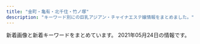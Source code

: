 ```yaml
---
title: "金町・亀有・北千住・竹ノ塚"
description: "キーワード別にの巨乳アジアン・チャイナエステ嬢情報をまとめました。"
---
```


新着画像と新着キーワードをまとめています。
2021年05月24日の情報です。

<DmmAffiliateIns />
<KeywordTable
  shops={
    [
    {
        "keywords": {},
        "img_links": [
            "http://www.kenyoku.work/images/2.jpg",
            "http://www.kenyoku.work/img/risa1.jpg",
            "http://www.kenyoku.work/images/info.png",
            "http://www.kenyoku.work/img/miki1.jpg",
            "http://www.kenyoku.work/images/staff_t.jpg",
            "http://www.kenyoku.work/images/b2.jpg",
            "http://www.kenyoku.work/images/head.jpg",
            "http://www.kenyoku.work/images/int2.png",
            "http://www.kenyoku.work/img/ami1.jpg",
            "http://www.kenyoku.work/images/4.jpg",
            "http://www.kenyoku.work/images/b1.jpg",
            "http://www.kenyoku.work/images/interior_t.jpg",
            "http://www.kenyoku.work/images/3.jpg",
            "http://www.kenyoku.work/images/s1.png",
            "http://www.kenyoku.work/images/sys.jpg",
            "http://www.kenyoku.work/images/1.jpg",
            "http://www.kenyoku.work/images/mobile.jpg",
            "http://www.kenyoku.work/images/int1.png",
            "http://www.kenyoku.work/img/hana1.jpg",
            "http://www.kenyoku.work/images/news.jpg"
        ],
        "name": "\u5065\u6b32",
        "url": "http://www.kenyoku.work/",
        "station": "JR\u91d1\u753a\u99c5\u5317\u53e3"
    },
    {
        "img_links": [
            "http://ayase-ai.jpest.net/uploads//sites/33/2020/11/g1-225x300.jpg",
            "http://ayase-ai.jpest.net/uploads//sites/33/2021/01/g1-225x300.jpg",
            "http://ayase-ai.jpest.net/uploads//sites/33/2020/12/mobile-1.jpg",
            "http://ayase-ai.jpest.net/uploads//sites/33/2020/11/g3.jpg",
            "http://ayase-ai.jpest.net/uploads//sites/33/2020/12/re.jpg",
            "http://ayase-ai.jpest.net/uploads//sites/33/2020/11/m-top02-1.jpg",
            "http://ayase-ai.jpest.net/uploads//sites/33/2020/11/g1.jpg",
            "http://ayase-ai.jpest.net/uploads//sites/33/2020/11/g5.jpg",
            "http://ayase-ai.jpest.net/uploads//sites/33/2021/01/g1.jpg",
            "http://ayase-ai.jpest.net/uploads//sites/33/2020/11/g3-225x300.jpg",
            "http://ayase-ai.jpest.net/uploads//sites/33/2020/12/shishu-2.png",
            "http://ayase-ai.jpest.net/uploads//sites/33/2020/11/g6-225x300.jpg",
            "http://ayase-ai.jpest.net/uploads//sites/33/2020/12/main_top.png",
            "http://ayase-ai.jpest.net/uploads//sites/33/2020/11/g5-225x300.jpg",
            "http://ayase-ai.jpest.net/uploads//sites/33/2020/11/g4.jpg",
            "http://ayase-ai.jpest.net/uploads//sites/33/2020/12/r3-1.png",
            "http://ayase-ai.jpest.net/uploads//sites/33/2020/11/g2-225x300.jpg",
            "http://ayase-ai.jpest.net/uploads//sites/33/2020/12/r2-1.png",
            "http://ayase-ai.jpest.net/uploads//sites/33/2021/04/g1.jpg",
            "http://ayase-ai.jpest.net/uploads//sites/33/2020/12/main_top-1.png",
            "http://ayase-ai.jpest.net/uploads//sites/33/2020/11/g2.jpg",
            "http://ayase-ai.jpest.net/uploads//sites/33/2020/12/ma01-1.jpg",
            "http://ayase-ai.jpest.net/uploads//sites/33/2020/12/r4-1.png",
            "http://ayase-ai.jpest.net/uploads//sites/33/2021/04/g1-225x300.jpg",
            "http://ayase-ai.jpest.net/uploads//sites/33/2020/11/g4-225x300.jpg",
            "http://ayase-ai.jpest.net/uploads//sites/33/2020/12/r1.png",
            "http://ayase-ai.jpest.net/uploads//sites/33/2020/12/main_bottom.png",
            "http://ayase-ai.jpest.net/uploads//sites/33/2020/12/main_bottom-1.png",
            "http://ayase-ai.jpest.net/uploads//sites/33/2020/11/g6.jpg",
            "http://ayase-ai.jpest.net/uploads//sites/33/2020/12/ss.png"
        ],
        "station": "\u7dbe\u702c\u99c5\u6771\u53e3",
        "url": "http://ayase-ai.jpest.net/",
        "name": "\u611b",
        "keywords": {}
    },
    {
        "img_links": [
            "http://www.yurikago-massage.work/img/sta10.jpg",
            "http://www.yurikago-massage.work/img/sta6.jpg",
            "http://www.yurikago-massage.work/img/botton.jpg",
            "http://www.yurikago-massage.work/img/st7.jpg",
            "http://www.yurikago-massage.work/img/st12.jpg",
            "http://www.yurikago-massage.work/img/sta13.jpg",
            "http://www.yurikago-massage.work/img/st9.jpg",
            "http://www.yurikago-massage.work/img/st6.jpg",
            "http://www.yurikago-massage.work/img/fla-1.jpg",
            "http://www.yurikago-massage.work/img/sta11.jpg",
            "http://www.yurikago-massage.work/img/sta12.jpg",
            "http://www.yurikago-massage.work/img/st13.jpg",
            "http://www.yurikago-massage.work/img/st8.jpg",
            "http://www.yurikago-massage.work/img/sta9.jpg",
            "http://www.yurikago-massage.work/img/fla-2.jpg",
            "http://www.yurikago-massage.work/img/st11.jpg",
            "http://www.yurikago-massage.work/img/st09.jpg",
            "http://www.yurikago-massage.work/img/sta7.jpg",
            "http://www.yurikago-massage.work/img/sta8.jpg",
            "http://www.yurikago-massage.work/img/st10.jpg",
            "http://www.yurikago-massage.work/img/nos.jpg",
            "http://www.yurikago-massage.work/img/mo.png"
        ],
        "keywords": {
            "F": 4,
            "85": 8,
            "D": 14,
            "86": 6,
            "C": 15,
            "87": 4,
            "E": 4,
            "88": 4
        },
        "station": "JR\u91d1\u753a\u99c5\u5317\u53e3",
        "name": "\u3086\u308a\u304b\u3054",
        "url": "http://www.yurikago-massage.work/"
    },
    {
        "img_links": [
            "http://esthe-aroma.xyz/images/cg01.jpg",
            "http://esthe-aroma.xyz/images/main-sp.jpg",
            "http://esthe-aroma.xyz/images/main1.jpg",
            "http://esthe-aroma.xyz/images/esthe2.jpg",
            "http://esthe-aroma.xyz/images/link.png",
            "http://esthe-aroma.xyz/images/cg02.jpg",
            "http://esthe-aroma.xyz/images/staff.png",
            "http://esthe-aroma.xyz/images/esthe3.jpg",
            "http://esthe-aroma.xyz/images/blog_002.png",
            "http://esthe-aroma.xyz/images/clear.png",
            "http://esthe-aroma.xyz/images/header3.png",
            "http://esthe-aroma.xyz/images/acc1.jpg",
            "http://esthe-aroma.xyz/images/friend.png",
            "http://esthe-aroma.xyz/images/gallery.png",
            "http://esthe-aroma.xyz/images/acc.jpg",
            "http://esthe-aroma.xyz/images/home.png",
            "http://esthe-aroma.xyz/images/esthe1.jpg",
            "http://esthe-aroma.xyz/images/info.png",
            "http://esthe-aroma.xyz/images/home_002.png"
        ],
        "name": "\u5927\u5bb6\u65cf",
        "station": "\u7af9\u30ce\u585a\u99c5\u6771\u53e3",
        "keywords": {
            "86": 3,
            "87": 3
        },
        "url": "http://esthe-aroma.xyz/"
    },
    {
        "station": "\u5317\u5343\u4f4f\u99c5\u897f\u53e3",
        "keywords": {},
        "name": "\u6fc0\u5b89\u7f8e\u4eba",
        "img_links": [],
        "url": "http://bijin.este.work/"
    },
    {
        "url": "http://kenkounoie-umejima.este88.com/",
        "name": "\u5065\u5eb7\u306e\u5bb6",
        "keywords": {},
        "station": "\u6885\u5cf6\u99c5",
        "img_links": [
            "http://kenkounoie-umejima.este88.com/images/info.png",
            "http://kenkounoie-umejima.este88.com/gals/rika1.jpg",
            "http://kenkounoie-umejima.este88.com/gals/emi1.jpg",
            "http://kenkounoie-umejima.este88.com/images/img3.jpg",
            "http://kenkounoie-umejima.este88.com/images/acc1.jpg",
            "http://kenkounoie-umejima.este88.com/images/acc3.jpg",
            "http://kenkounoie-umejima.este88.com/images/img2.jpg",
            "http://kenkounoie-umejima.este88.com/images/img4.jpg",
            "http://kenkounoie-umejima.este88.com/gals/kiki1.jpg",
            "http://kenkounoie-umejima.este88.com/images/img1.jpg",
            "http://kenkounoie-umejima.este88.com/gals/ai1.jpg",
            "http://kenkounoie-umejima.este88.com/gals/risa1.jpg",
            "http://kenkounoie-umejima.este88.com/images/qr.jpg",
            "http://kenkounoie-umejima.este88.com/images/acc2.jpg",
            "http://kenkounoie-umejima.este88.com/images/acc4.jpg",
            "http://kenkounoie-umejima.este88.com/i/sp02.jpg",
            "http://kenkounoie-umejima.este88.com/images/acc5.jpg",
            "http://kenkounoie-umejima.este88.com/gals/akane1.jpg",
            "http://kenkounoie-umejima.este88.com/gals/mimi1.jpg"
        ]
    },
    {
        "keywords": {
            "86": 2,
            "E": 2,
            "D": 3,
            "89": 1,
            "87": 2
        },
        "img_links": [
            "http://koi.rankuens.com/css/nav/nav05.jpg",
            "http://koi.rankuens.com/css/left.jpg",
            "http://koi.rankuens.com/css/top0000001.jpg",
            "http://koi.rankuens.com/css/nav/nav01.jpg",
            "http://koi.rankuens.com/css/staff/staff10.jpg",
            "http://koi.rankuens.com/css/staff/staff08.jpg",
            "http://koi.rankuens.com/css/nav/nav06.jpg",
            "http://koi.rankuens.com/css/nav/nav02.jpg",
            "http://koi.rankuens.com/css/top005.jpg",
            "http://koi.rankuens.com/css/staff/staff00005.jpg",
            "http://koi.rankuens.com/css/staff/staff09.jpg",
            "http://koi.rankuens.com/css/nav/nav04.jpg",
            "http://koi.rankuens.com/css/top004.jpg",
            "http://koi.rankuens.com/css/staff/staff00006.jpg",
            "http://koi.rankuens.com/css/nav/nav03.jpg",
            "http://koi.rankuens.com/css/head03.jpg",
            "http://koi.rankuens.com/css/right.jpg"
        ],
        "url": "http://koi.rankuens.com/",
        "name": "\u604b\u4eba\u697d\u5712",
        "station": "JR\u4e80\u6709\u99c5\u5357\u53e3"
    },
    {
        "img_links": [
            "http://esthe-massage.pink/sp/images/cg7.jpg",
            "http://esthe-massage.pink/images/tb.png",
            "http://esthe-massage.pink/images/line.jpg",
            "http://esthe-massage.pink/images/line2.jpg",
            "http://esthe-massage.pink/sp/images/cg2.jpg",
            "http://esthe-massage.pink/images/bb.png",
            "http://esthe-massage.pink/images/mobile1.jpg",
            "http://esthe-massage.pink/images/newface.jpg",
            "http://esthe-massage.pink/images/staff_s.jpg",
            "http://esthe-massage.pink/images/pick.jpg",
            "http://esthe-massage.pink/images/cg6.jpg",
            "http://esthe-massage.pink/sp/images/tel.png",
            "http://esthe-massage.pink/sp/images/telb.png",
            "http://esthe-massage.pink/images/aboutus.jpg",
            "http://esthe-massage.pink/images/staff_tit.jpg",
            "http://esthe-massage.pink/sp/images/cg3.jpg",
            "http://esthe-massage.pink/images/news.jpg",
            "http://esthe-massage.pink/images/cg3.jpg",
            "http://esthe-massage.pink/images/end3.png",
            "http://esthe-massage.pink/images/cg2.jpg",
            "http://esthe-massage.pink/images/compaign.jpg",
            "http://esthe-massage.pink/images/top.png",
            "http://esthe-massage.pink/images/mobile.jpg",
            "http://esthe-massage.pink/images/tb1.png",
            "http://esthe-massage.pink/sp/images/top-img01.png",
            "http://esthe-massage.pink/sp/images/teline.png",
            "http://esthe-massage.pink/sp/images/cg9.jpg",
            "http://esthe-massage.pink/images/cg7.jpg",
            "http://esthe-massage.pink/sp/images/cg1.jpg",
            "http://esthe-massage.pink/sp/images/cg6.jpg",
            "http://esthe-massage.pink/images/cg1.jpg",
            "http://esthe-massage.pink/images/cg9.jpg"
        ],
        "station": "JR\u91d1\u753a\u99c5\u5317\u53e3",
        "url": "http://esthe-massage.pink/",
        "name": "\u96c5",
        "keywords": {
            "D": 6
        }
    },
    {
        "keywords": {
            "85": 2,
            "C": 1,
            "E": 2,
            "F": 1,
            "83": 1,
            "86": 1,
            "88": 3,
            "D": 3
        },
        "url": "https://renren.tyo.cm/",
        "name": "Aroma RenRen",
        "station": "JR\u4e80\u6709\u99c5\u5357\u53e3",
        "img_links": [
            "https://renren.tyo.cm/photos/sites/41/2021/05/2021052004155822.jpg",
            "https://renren.tyo.cm/images/acc4.jpg",
            "https://renren.tyo.cm/images/staff01.png",
            "https://renren.tyo.cm/images/top.png",
            "https://renren.tyo.cm/images/link_nav06.jpg",
            "https://renren.tyo.cm/images/acc6.jpg",
            "https://renren.tyo.cm/photos/sites/41/2021/05/2021052004155091.jpg",
            "https://renren.tyo.cm/images/acc3.jpg",
            "https://renren.tyo.cm/images/tit_link.png",
            "https://renren.tyo.cm/photos/sites/41/2021/05/2021052004154256.jpg",
            "https://renren.tyo.cm/images/sp_top.png",
            "https://renren.tyo.cm/images/acc1.jpg",
            "https://renren.tyo.cm/images/acc2.jpg",
            "https://renren.tyo.cm/photos/sites/41/2021/05/2021052004154611.jpg",
            "https://renren.tyo.cm/photos/sites/41/2021/05/202105200415347.jpg",
            "https://renren.tyo.cm/images/acc5.jpg",
            "https://renren.tyo.cm/images/staff02.png",
            "https://renren.tyo.cm/photos/sites/41/2021/05/2021052004155498.jpg",
            "https://renren.tyo.cm/images/side_mobile.jpg",
            "https://renren.tyo.cm/images/end.png",
            "https://renren.tyo.cm/images/tit_new.png",
            "https://renren.tyo.cm/images/link_nav05.jpg",
            "https://renren.tyo.cm/images/tit_pick.png",
            "https://renren.tyo.cm/images/link_nav03.jpg",
            "https://renren.tyo.cm/images/link_nav01.jpg",
            "https://renren.tyo.cm/images/link_nav04.jpg",
            "https://renren.tyo.cm/images/link_nav02.jpg",
            "https://renren.tyo.cm/images/side_tel.jpg",
            "https://renren.tyo.cm/photos/sites/41/2021/05/2021052004153875.jpg"
        ]
    },
    {
        "station": "JR\u91d1\u753a\u99c5\u5317\u53e3",
        "name": "\u7652\u3057\u306e\u8594\u8587",
        "img_links": [
            "http://iyasinobara.oks.bz/images/s_news.jpg",
            "http://iyasinobara.oks.bz/images/s_shedule.jpg",
            "http://iyasinobara.oks.bz/images/room1.jpg",
            "http://iyasinobara.oks.bz/photos/sites/36/2020/02/2020021401252254.jpg",
            "http://iyasinobara.oks.bz/images/top.jpg",
            "http://iyasinobara.oks.bz/photos/sites/36/2019/12/2019121401184994.jpg",
            "http://iyasinobara.oks.bz/images/room2.jpg",
            "http://iyasinobara.oks.bz/images/room3.jpg",
            "http://iyasinobara.oks.bz/images/room4.jpg",
            "http://iyasinobara.oks.bz/photos/sites/36/2021/03/2021030303232197.jpg",
            "http://iyasinobara.oks.bz/images/mobile.jpg",
            "http://iyasinobara.oks.bz/images/s_staff.jpg",
            "http://iyasinobara.oks.bz/photos/sites/36/2020/11/2020112101523963.jpg"
        ],
        "keywords": {
            "85": 5,
            "F": 5,
            "D": 10,
            "C": 16,
            "82": 5,
            "90": 5,
            "87": 5
        },
        "url": "http://iyasinobara.oks.bz/"
    },
    {
        "station": "\u5317\u5343\u4f4f\u99c5\u6771\u53e3",
        "img_links": [
            "https://moon-love.info/images/gallery1.png",
            "https://moon-love.info/uploadfiles/images/campaignIyasiHealCom.jpg",
            "https://moon-love.info/images/noImg.jpg",
            "https://moon-love.info/images/slider1/01.jpg",
            "https://moon-love.info/staffPhoto/b20200527170611.jpg",
            "https://moon-love.info/uploadfiles/Image/image.png",
            "https://moon-love.info/images/slider1/02.jpg",
            "https://moon-love.info/staffPhoto/s20200711151214.jpg",
            "https://moon-love.info/images/slider1/03.jpg",
            "https://moon-love.info/staffPhoto/b20200711151214.jpg",
            "https://moon-love.info/images/mobile.jpg",
            "https://moon-love.info/staffPhoto/s20200527170611.jpg",
            "https://moon-love.info/js/sliderLine/slide_next.png",
            "https://moon-love.info/js/sliderLine/slide_prev.png",
            "https://moon-love.info/images/returnBtn.png"
        ],
        "name": "\u6cc9\u30fb\u3044\u305a\u307f",
        "url": "https://moon-love.info/",
        "keywords": {
            "E": 2,
            "D": 1
        }
    },
    {
        "station": "JR\u91d1\u753a\u99c5\u5317\u53e3",
        "keywords": {
            "87": 2,
            "89": 1,
            "C": 2,
            "D": 1
        },
        "url": "http://raku.est888.com/",
        "name": "\u697d",
        "img_links": [
            "http://raku.est888.com/css/nav/nav-003.jpg",
            "http://raku.est888.com/css/top02-left.png",
            "http://raku.est888.com/css/nav/nav-002.jpg",
            "http://raku.est888.com/css/staff/staff01-a.png",
            "http://raku.est888.com/css/staff/staff0001-a.png",
            "http://raku.est888.com/css/nav/nav-006.jpg",
            "http://raku.est888.com/css/tel.png",
            "http://raku.est888.com/css/cam0001.jpg",
            "http://raku.est888.com/css/nav/nav-004.jpg",
            "http://raku.est888.com/css/nav/nav-005.jpg",
            "http://raku.est888.com/css/nav/nav-001.jpg",
            "http://raku.est888.com/css/osusume01.jpg",
            "http://raku.est888.com/css/staff/staff002-a.png"
        ]
    },
    {
        "img_links": [
            "http://kokoroan.jps.cm/images/room4.jpg",
            "http://kokoroan.jps.cm/photos/sites/31/2021/03/2021032515025450.jpg",
            "http://kokoroan.jps.cm/images/room2.jpg",
            "http://kokoroan.jps.cm/images/end.jpg",
            "http://kokoroan.jps.cm/images/ser4.jpg",
            "http://kokoroan.jps.cm/images/mobile.jpg",
            "http://kokoroan.jps.cm/images/mobile2.jpg",
            "http://kokoroan.jps.cm/images/bj3.jpg",
            "http://kokoroan.jps.cm/images/service_line.jpg",
            "http://kokoroan.jps.cm/images/ser2.jpg",
            "http://kokoroan.jps.cm/photos/sites/31/2021/03/2021032316410890.jpg",
            "http://kokoroan.jps.cm/images/ser3.jpg",
            "http://kokoroan.jps.cm/images/ser1.jpg",
            "http://kokoroan.jps.cm/images/girl-z2.jpg",
            "http://kokoroan.jps.cm/images/room3.jpg",
            "http://kokoroan.jps.cm/images/staff_line.jpg",
            "http://kokoroan.jps.cm/images/room1.jpg",
            "http://kokoroan.jps.cm/images/top.jpg",
            "http://kokoroan.jps.cm/images/ser5.jpg",
            "http://kokoroan.jps.cm/images/girl-z1.jpg",
            "http://kokoroan.jps.cm/photos/sites/31/2021/04/2021041913212572.jpg",
            "http://kokoroan.jps.cm/photos/sites/31/2021/03/2021032515024847.jpg",
            "http://kokoroan.jps.cm/photos/sites/31/2021/04/2021041913212424.jpg",
            "http://kokoroan.jps.cm/photos/sites/31/2021/03/2021032316250291.jpg"
        ],
        "url": "http://kokoroan.jps.cm/",
        "station": "\u7af9\u30ce\u585a\u99c5\u6771\u53e3",
        "keywords": {
            "C": 11,
            "86": 2,
            "87": 1,
            "D": 3
        },
        "name": "\u5922\u306e\u5bb6"
    },
    {
        "img_links": [
            "http://spring02.est888.com/css/nav/nav-003.png",
            "http://spring02.est888.com/css/staff/staff01-b.png",
            "http://spring02.est888.com/css/staff/staff005-b.png",
            "http://spring02.est888.com/css/osusume01.png",
            "http://spring02.est888.com/css/top02-left.png",
            "http://spring02.est888.com/css/staff/staff01-a.png",
            "http://spring02.est888.com/css/top04.png",
            "http://spring02.est888.com/css/tel.png",
            "http://spring02.est888.com/css/staff/staff03-a.png",
            "http://spring02.est888.com/css/staff/staff12-a.png",
            "http://spring02.est888.com/css/staff/staff04-a.png",
            "http://spring02.est888.com/css/staff/staff11.png",
            "http://spring02.est888.com/css/staff/staff005-a.png",
            "http://spring02.est888.com/css/nav/nav-001.png",
            "http://spring02.est888.com/css/top01.png",
            "http://spring02.est888.com/css/nav/nav-002.png",
            "http://spring02.est888.com/css/staff/staff01.png",
            "http://spring02.est888.com/css/top003.png",
            "http://spring02.est888.com/css/staff/staff09-b.png",
            "http://spring02.est888.com/css/staff/staff010-a.png",
            "http://spring02.est888.com/css/staff/staff010.png",
            "http://spring02.est888.com/css/staff/staff0008.png",
            "http://spring02.est888.com/css/staff/staff09-a.png",
            "http://spring02.est888.com/css/nav/nav-005.png",
            "http://spring02.est888.com/css/staff/staff11-b.png",
            "http://spring02.est888.com/css/staff/staff12.png",
            "http://spring02.est888.com/css/staff/staff03.png",
            "http://spring02.est888.com/css/staff/staff09.png",
            "http://spring02.est888.com/css/nav/nav-004.png",
            "http://spring02.est888.com/css/staff/staff010-b.png",
            "http://spring02.est888.com/css/staff/staff008-b.png",
            "http://spring02.est888.com/css/staff/staff04-b.png",
            "http://spring02.est888.com/css/staff/staff11-a.png",
            "http://spring02.est888.com/css/staff/staff04.png",
            "http://spring02.est888.com/css/staff/staff005.png",
            "http://spring02.est888.com/css/nav/nav-006.png",
            "http://spring02.est888.com/css/staff/staff12-b.png",
            "http://spring02.est888.com/css/staff/staff003-b.png"
        ],
        "keywords": {
            "C": 4,
            "90": 3,
            "85": 3,
            "G": 1,
            "E": 2,
            "91": 1,
            "84": 1,
            "89": 1
        },
        "url": "http://spring02.est888.com/",
        "name": "Spring-\u30b9\u30d7\u30ea\u30f3\u30b0-",
        "station": "\u7dbe\u702c\u99c5\u897f\u53e3"
    },
    {
        "keywords": {},
        "station": "JR\u4e80\u6709\u99c5\u5317\u53e3",
        "img_links": [],
        "url": "http://manzoku666.ests.jp/",
        "name": "\u82b1\u6d77"
    },
    {
        "station": "JR\u4e80\u6709\u99c5\u5317\u53e3",
        "keywords": {},
        "img_links": [],
        "url": "http://kenkohouse.com/",
        "name": "\u30b5\u30e9\u30f3"
    },
    {
        "keywords": {
            "E": 9,
            "D": 9,
            "88": 9,
            "90": 27,
            "85": 18,
            "83": 9,
            "\u80f8": 1,
            "C": 9
        },
        "img_links": [
            "https://century.pwchp.com/images/vis_theptframe.png",
            "http://starrysky.esnavi.work/2/uploadimg/1609136727.jpeg",
            "http://starrysky.esnavi.work/2/uploadimg/1617615141.jpeg",
            "http://starrysky.esnavi.work/2/uploadimg/1596225793.jpg",
            "https://pwchp.com/images_editor/124/images/1559717095-146381_2.jpg",
            "http://starrysky.esnavi.work/vis_theptframe.png",
            "http://starrysky.esnavi.work/iDl2toJilLq62VX.png",
            "http://starrysky.esnavi.work/2/uploadimg/1574764277.jpg",
            "http://starrysky.esnavi.work/1-1PZ515095RN.jpg",
            "http://starrysky.esnavi.work/2/uploadimg/1618889943.jpeg",
            "http://starrysky.esnavi.work/2/uploadimg/1609136908.jpeg",
            "http://starrysky.esnavi.work/2/uploadimg/1565558725.jpg"
        ],
        "url": "http://starrysky.esnavi.work/",
        "name": "\u6fc0\u5b89\u5929\u4f7f",
        "station": "\u7dbe\u702c\u99c5\u6771\u53e3"
    },
    {
        "station": "JR\u5317\u5343\u4f4f\u99c5\u6771\u53e3",
        "img_links": [
            "http://aroma-heal.com/img/t-s.jpg",
            "http://aroma-heal.com/img/sysetc.png",
            "http://aroma-heal.com/img/add.jpg",
            "http://aroma-heal.com/img/cam.jpg",
            "http://aroma-heal.com/img/t-a.jpg",
            "http://aroma-heal.com/img/pc.jpg",
            "http://aroma-heal.com/img/paypay.png",
            "http://aroma-heal.com/img/tit.jpg",
            "http://aroma-heal.com/staff/mimi/01.jpg",
            "http://aroma-heal.com/img/t-o.jpg",
            "http://aroma-heal.com/img/adrs.jpg",
            "http://aroma-heal.com/img/pic.jpg",
            "http://aroma-heal.com/img/sys2.png",
            "http://aroma-heal.com/img/tel.jpg",
            "http://aroma-heal.com/img/botton.jpg",
            "http://aroma-heal.com/staff/aoi/01.jpg",
            "http://aroma-heal.com/img/t-t.jpg",
            "http://aroma-heal.com/img/sys1.png",
            "http://aroma-heal.com/img/sys3.png",
            "http://aroma-heal.com/img/t-r.jpg",
            "http://aroma-heal.com/staff/yuki/01.jpg",
            "http://aroma-heal.com/img/info.jpg",
            "http://aroma-heal.com/img/sys4.png"
        ],
        "name": "\u7f8e\u5802",
        "keywords": {},
        "url": "http://aroma-heal.com/"
    },
    {
        "img_links": [
            "http://iris.este.work/sys2.jpg",
            "http://iris.este.work/s1.png",
            "http://iris.este.work/2/uploadimg/1591787978.jpg",
            "http://iris.este.work/staff_t.jpg",
            "http://iris.este.work/2/uploadimg/1604372331.jpg",
            "http://iris.este.work/2/uploadimg/1587527299.jpg",
            "http://iris.este.work/2/uploadimg/1610606666.jpg",
            "http://iris.este.work/2/uploadimg/1597806778.jpg",
            "http://iris.este.work/news.jpg",
            "http://iris.este.work/2/uploadimg/1615527059.jpeg",
            "http://iris.este.work/sys1.jpg",
            "http://iris.este.work/int1.png",
            "http://iris.este.work/2/uploadimg/1587527512.jpg",
            "http://iris.este.work/2/uploadimg/1607661251.jpg",
            "http://iris.este.work/head.jpg",
            "http://iris.este.work/2/uploadimg/1610606533.jpg",
            "http://iris.este.work/2/uploadimg/1597642441.jpeg"
        ],
        "station": "JR\u5317\u5343\u4f4f\u99c5\u6771\u53e3",
        "name": "IRIS \uff5e\u30a2\u30a4\u30ea\u30b9\uff5e",
        "keywords": {
            "D": 4,
            "87": 1,
            "C": 2,
            "90": 1,
            "85": 3,
            "86": 3,
            "83": 1,
            "E": 2,
            "84": 1
        },
        "url": "http://iris.este.work/"
    },
    {
        "img_links": [
            "http://massage-esthe.red/images/slider/slide5s.png",
            "http://massage-esthe.red/images/staff_images/st7.jpg",
            "http://massage-esthe.red/images/an_2_02.jpg",
            "http://massage-esthe.red/images/staff_images/sta4.jpg",
            "http://massage-esthe.red/images/an_6_01.jpg",
            "http://massage-esthe.red/images/slider/slide4s.png",
            "http://massage-esthe.red/images/staff_images/st4.jpg",
            "http://massage-esthe.red/images/an_4_01.jpg",
            "http://massage-esthe.red/images/staff_images/st5.jpg",
            "http://massage-esthe.red/images/slider/slide2.png",
            "http://massage-esthe.red/images/fbb.jpg",
            "http://massage-esthe.red/images/an_3_01.jpg",
            "http://massage-esthe.red/images/an_4_02.jpg",
            "http://massage-esthe.red/images/staff_images/sta1.jpg",
            "http://massage-esthe.red/images/staff_images/st6.jpg",
            "http://massage-esthe.red/images/an_6_02.jpg",
            "http://massage-esthe.red/images/an_5_02.jpg",
            "http://massage-esthe.red/images/slider/slide2s.png",
            "http://massage-esthe.red/images/no.png",
            "http://massage-esthe.red/images/staff_images/st3.jpg",
            "http://massage-esthe.red/images/an_1_01.jpg",
            "http://massage-esthe.red/images/staff_images/sl.png",
            "http://massage-esthe.red/images/index-2.jpg",
            "http://massage-esthe.red/images/an_3_02.jpg",
            "http://massage-esthe.red/images/r5.jpg",
            "http://massage-esthe.red/images/e.jpg",
            "http://massage-esthe.red/images/staff_images/st2.jpg",
            "http://massage-esthe.red/images/an_1_02.jpg",
            "http://massage-esthe.red/images/staff_images/sta5.jpg",
            "http://massage-esthe.red/images/line1.jpg",
            "http://massage-esthe.red/images/r2.jpg",
            "http://massage-esthe.red/images/qr.jpg",
            "http://massage-esthe.red/images/r6.jpg",
            "http://massage-esthe.red/images/staff_images/st9.jpg",
            "http://massage-esthe.red/images/an_2_01.jpg",
            "http://massage-esthe.red/images/staff_images/sta9.jpg",
            "http://massage-esthe.red/images/slider/slide5.png",
            "http://massage-esthe.red/images/slider/slide3.png",
            "http://massage-esthe.red/images/staff_images/sta7.jpg",
            "http://massage-esthe.red/images/staff_images/sta6.jpg",
            "http://massage-esthe.red/images/staff_images/st1.jpg",
            "http://massage-esthe.red/images/slider/slide1.png",
            "http://massage-esthe.red/images/slider/slide4.png",
            "http://massage-esthe.red/images/slider/slide3s.png",
            "http://massage-esthe.red/images/index-1.jpg",
            "http://massage-esthe.red/images/r7.jpg",
            "http://massage-esthe.red/images/slider/slide1s.png",
            "http://massage-esthe.red/images/line.jpg",
            "http://massage-esthe.red/images/r3.jpg",
            "http://massage-esthe.red/images/an_5_01.jpg",
            "http://massage-esthe.red/images/r4.jpg",
            "http://massage-esthe.red/images/staff_images/sta3.jpg",
            "http://massage-esthe.red/images/staff_images/sta2.jpg"
        ],
        "url": "http://massage-esthe.red/",
        "keywords": {
            "86": 32,
            "C": 2,
            "D": 20
        },
        "station": "JR\u4e80\u6709\u99c5\u5317\u53e3",
        "name": "BODY RESORT"
    },
    {
        "station": "JR\u91d1\u753a\u99c5\u5317\u53e3",
        "url": "http://spring.est888.com/",
        "img_links": [
            "http://spring.est888.com/css/nav/nav-005.png",
            "http://spring.est888.com/css/staff/staff004-a.png",
            "http://spring.est888.com/css/staff/staff012-a.png",
            "http://spring.est888.com/css/staff/staff010.png",
            "http://spring.est888.com/css/staff/staff11-a.png",
            "http://spring.est888.com/css/staff/staff001-b.png",
            "http://spring.est888.com/css/staff/staff001-a.png",
            "http://spring.est888.com/css/tel.png",
            "http://spring.est888.com/css/nav/nav-003.png",
            "http://spring.est888.com/css/staff/staff0005-a.png",
            "http://spring.est888.com/css/staff/staff0005.png",
            "http://spring.est888.com/css/nav/nav-004.png",
            "http://spring.est888.com/css/staff/staff14.png",
            "http://spring.est888.com/css/staff/staff001.png",
            "http://spring.est888.com/css/staff/staff11.png",
            "http://spring.est888.com/css/staff/staff010-a.png",
            "http://spring.est888.com/css/staff/staff16.png",
            "http://spring.est888.com/css/staff/staff13-a.png",
            "http://spring.est888.com/css/nav/nav-002.png",
            "http://spring.est888.com/css/staff/staff16-a.png",
            "http://spring.est888.com/css/staff/staff0010-b.png",
            "http://spring.est888.com/css/staff/staff17.png",
            "http://spring.est888.com/css/staff/staff17-b.png",
            "http://spring.est888.com/css/staff/staff012-b.png",
            "http://spring.est888.com/css/staff/staff012.png",
            "http://spring.est888.com/css/staff/staff17-a.png",
            "http://spring.est888.com/css/staff/staff14-b.png",
            "http://spring.est888.com/css/staff/staff13.png",
            "http://spring.est888.com/css/staff/staff0005-b.png",
            "http://spring.est888.com/css/top0000000003.jpg",
            "http://spring.est888.com/css/nav/nav-001.png",
            "http://spring.est888.com/css/staff/staff14-a.png",
            "http://spring.est888.com/css/staff/staff11-b.png",
            "http://spring.est888.com/css/staff/staff16-b.png",
            "http://spring.est888.com/css/nav/nav-006.png",
            "http://spring.est888.com/css/staff/staff004-b.png",
            "http://spring.est888.com/css/top001.png",
            "http://spring.est888.com/css/staff/staff004.png"
        ],
        "name": "Spring \uff5e\u30b9\u30d7\u30ea\u30f3\u30b0\uff5e",
        "keywords": {
            "89": 1,
            "85": 2,
            "84": 1,
            "90": 5,
            "91": 1,
            "D": 3,
            "C": 3,
            "E": 1
        }
    },
    {
        "name": "heart Peace \uff5e\u30cf\u30fc\u30c8\u30d4\u30fc\u30b9\uff5e",
        "station": "\u7dbe\u702c\u99c5",
        "url": "https://heart-peace.business.site/",
        "keywords": {},
        "img_links": []
    },
    {
        "url": "http://urara.tyo.cm/",
        "station": "JR\u91d1\u753a\u99c5\u5317\u53e3",
        "img_links": [
            "http://urara.tyo.cm/images/tit_staff02.png",
            "http://urara.tyo.cm/photos/sites/5/2020/08/2020082101302071.jpg",
            "http://urara.tyo.cm/images/link_nav02.png",
            "http://urara.tyo.cm/images/bg_infotit.png",
            "http://urara.tyo.cm/images/top.png",
            "http://urara.tyo.cm/images/link_nav01.png",
            "http://urara.tyo.cm/images/slider01.png",
            "http://urara.tyo.cm/photos/sites/5/2020/09/2020091508111353.jpg",
            "http://urara.tyo.cm/photos/sites/5/2020/07/2020072904152581.jpg",
            "http://urara.tyo.cm/photos/sites/5/2020/11/2020112706272440.jpg",
            "http://urara.tyo.cm/images/slider02.png",
            "http://urara.tyo.cm/photos/sites/5/2021/03/2021032608104729.jpg",
            "http://urara.tyo.cm/images/ico02.png",
            "http://urara.tyo.cm/photos/sites/5/2021/02/2021021804210413.jpg",
            "http://urara.tyo.cm/photos/sites/5/2020/07/2020072904152344.jpg",
            "http://urara.tyo.cm/images/link_nav05.png",
            "http://urara.tyo.cm/photos/sites/5/2020/07/2020072904152474.jpg",
            "http://urara.tyo.cm/images/link_nav06.png",
            "http://urara.tyo.cm/images/slider03.png",
            "http://urara.tyo.cm/images/tit_staff01.png",
            "http://urara.tyo.cm/images/link_nav04.png",
            "http://urara.tyo.cm/images/pagetop.png",
            "http://urara.tyo.cm/images/tit_info01.png",
            "http://urara.tyo.cm/images/tit_info02.png",
            "http://urara.tyo.cm/photos/sites/5/2020/10/2020101305325670.jpg",
            "http://urara.tyo.cm/photos/sites/5/2020/07/2020072904152438.jpg",
            "http://urara.tyo.cm/images/link_nav03.png"
        ],
        "name": "\u9e97",
        "keywords": {
            "84": 12,
            "86": 48,
            "D": 120,
            "87": 12,
            "85": 48
        }
    },
    {
        "station": "JR\u5357\u5343\u4f4f\u99c5\u5357\u53e3",
        "img_links": [],
        "name": "Tulip\uff5e\u30c1\u30e5\u30fc\u30ea\u30c3\u30d7",
        "url": "http://www.hi-msg.com/tulip/",
        "keywords": {}
    },
    {
        "url": "https://lush.jpn.vin/",
        "keywords": {
            "88": 8,
            "89": 8,
            "85": 8,
            "D": 24,
            "90": 8,
            "C": 14,
            "86": 16,
            "87": 8
        },
        "name": "\u30e9\u30c3\u30b7\u30e5",
        "station": "JR\u91d1\u753a\u99c5\u5317\u53e3",
        "img_links": [
            "https://lush.jpn.vin/photos/sites/6/2020/12/202012140206371.jpg",
            "https://lush.jpn.vin/images/tit_pick.jpg",
            "https://lush.jpn.vin/images/top.png",
            "https://lush.jpn.vin/images/tit_news.png",
            "https://lush.jpn.vin/images/room3.jpg",
            "https://lush.jpn.vin/photos/sites/6/2021/01/2021012905303514.jpg",
            "https://lush.jpn.vin/photos/sites/6/2020/12/2020121402082025.jpg",
            "https://lush.jpn.vin/images/room4.jpg",
            "https://lush.jpn.vin/images/room1.jpg",
            "https://lush.jpn.vin/images/tit_staff.jpg",
            "https://lush.jpn.vin/images/room2.jpg",
            "https://lush.jpn.vin/images/side_mobile.png",
            "https://lush.jpn.vin/images/border-bottom.png",
            "https://lush.jpn.vin/images/girl.png",
            "https://lush.jpn.vin/images/rb.png",
            "https://lush.jpn.vin/images/end.jpg",
            "https://lush.jpn.vin/photos/sites/6/2021/01/2021011906135643.jpg",
            "https://lush.jpn.vin/photos/sites/6/2020/12/2020121402072787.jpg",
            "https://lush.jpn.vin/photos/sites/6/2021/02/2021021804400223.jpg",
            "https://lush.jpn.vin/images/bg_comend.jpg",
            "https://lush.jpn.vin/photos/sites/6/2020/12/2020121402091934.jpg",
            "https://lush.jpn.vin/images/lb.png"
        ]
    },
    {
        "name": "\u30e9\u30c3\u30ad\u30fc\u30b9\u30bf\u30fc",
        "keywords": {
            "C": 12,
            "D": 10,
            "86": 4,
            "87": 6
        },
        "url": "http://www.luckystar.esturl.com/",
        "station": "JR\u4e80\u6709\u99c5\u5317\u53e3",
        "img_links": [
            "http://www.luckystar.esturl.com/images/slider/2.jpg",
            "http://www.luckystar.esturl.com/files/001.jpg",
            "http://www.luckystar.esturl.com/files/001-02.jpg",
            "http://www.luckystar.esturl.com/files/003.jpg",
            "http://www.luckystar.esturl.com/files/003-03.jpg",
            "http://www.luckystar.esturl.com/img/ttl_info.png",
            "http://www.luckystar.esturl.com/files/006-03.jpg",
            "http://www.luckystar.esturl.com/img/ttl_news.png",
            "http://www.luckystar.esturl.com/files/006.jpg",
            "http://www.luckystar.esturl.com/files/005-02.jpg",
            "http://www.luckystar.esturl.com/img/pickup.jpg",
            "http://www.luckystar.esturl.com/files/002-02.jpg",
            "http://www.luckystar.esturl.com/files/002-03.jpg",
            "http://www.luckystar.esturl.com/files/002.jpg",
            "http://www.luckystar.esturl.com/img/btn_blog.png",
            "http://www.luckystar.esturl.com/files/003-02.jpg",
            "http://www.luckystar.esturl.com/images/slider/1.jpg",
            "http://www.luckystar.esturl.com/files/005.jpg",
            "http://www.luckystar.esturl.com/img/tel.png",
            "http://www.luckystar.esturl.com/img/goback.jpg",
            "http://www.luckystar.esturl.com/files/005-03.jpg",
            "http://www.luckystar.esturl.com/images/slider/3.jpg",
            "http://www.luckystar.esturl.com/files/001-03.jpg",
            "http://www.luckystar.esturl.com/files/006-02.jpg"
        ]
    },
    {
        "url": "https://arzt-spa.iest.info/",
        "name": "Arzt spa\u30fb\u30a2\u30eb\u30c4\u30b9\u30d1",
        "station": "JR\u4e80\u6709\u99c5\u5357\u53e3",
        "keywords": {
            "E": 6,
            "83": 4,
            "87": 2,
            "88": 4,
            "86": 2,
            "D": 8,
            "90": 2
        },
        "img_links": [
            "https://arzt-spa.iest.info/photos/sites/8/2021/05/2021051108091387.jpg",
            "https://arzt-spa.iest.info/images/mobile.jpg",
            "https://arzt-spa.iest.info/images/acc3.jpg",
            "https://arzt-spa.iest.info/images/end.jpg",
            "https://arzt-spa.iest.info/images/link_line.jpg",
            "https://arzt-spa.iest.info/images/acc5.jpg",
            "https://arzt-spa.iest.info/photos/sites/8/2021/05/2021052003571253.jpg",
            "http://foryou2.a1.ies.bz/upload/sites/8/2021/05/2021052003571283.jpg",
            "https://arzt-spa.iest.info/photos/sites/8/2021/05/2021052003571283.jpg",
            "https://arzt-spa.iest.info/photos/sites/8/2021/05/2021052102074914.jpg",
            "https://arzt-spa.iest.info/images/acc4.jpg",
            "https://arzt-spa.iest.info/images/line1.jpg",
            "https://arzt-spa.iest.info/images/top.jpg",
            "https://arzt-spa.iest.info/images/acc2.jpg",
            "http://foryou2.a1.ies.bz/upload/sites/8/2021/05/2021052003571253.jpg",
            "https://arzt-spa.iest.info/photos/sites/8/2021/04/2021042909585676.jpg",
            "https://arzt-spa.iest.info/images/acc1.jpg",
            "https://arzt-spa.iest.info/images/staff_line.jpg",
            "http://foryou2.a1.ies.bz/upload/sites/8/2021/04/202104290958056.jpg",
            "https://arzt-spa.iest.info/photos/sites/8/2021/04/202104290958056.jpg",
            "https://arzt-spa.iest.info/images/news.jpg",
            "https://arzt-spa.iest.info/images/girl_bt.jpg",
            "https://arzt-spa.iest.info/images/acc6.jpg",
            "http://foryou2.a1.ies.bz/upload/sites/8/2021/04/2021042909585676.jpg",
            "https://arzt-spa.iest.info/images/staff0.jpg",
            "http://foryou2.a1.ies.bz/upload/sites/8/2021/05/2021051108091387.jpg",
            "https://arzt-spa.iest.info/images/bjs3.jpg",
            "https://arzt-spa.iest.info/photos/sites/8/2021/05/2021052102083831.jpg",
            "https://arzt-spa.iest.info/images/pick.jpg"
        ]
    },
    {
        "img_links": [
            "http://relax-esthe.tokyo/css/m-left.jpg",
            "http://relax-esthe.tokyo/css/m-yejiao.jpg",
            "http://relax-esthe.tokyo/css/m-right.jpg",
            "http://relax-esthe.tokyo/css/staff/staff02.png",
            "http://relax-esthe.tokyo/css/staff/staff0n.png",
            "http://relax-esthe.tokyo/css/top-left01.jpg",
            "http://relax-esthe.tokyo/css/m-top02.jpg",
            "http://relax-esthe.tokyo/css/m-top-right01.jpg",
            "http://relax-esthe.tokyo/images/call.png",
            "http://relax-esthe.tokyo/css/staff/staff07.png",
            "http://relax-esthe.tokyo/css/m-top-right04.jpg",
            "http://relax-esthe.tokyo/css/staff/staff01.png",
            "http://relax-esthe.tokyo/css/m-top-right03.jpg",
            "http://relax-esthe.tokyo/css/staff/staff05.png",
            "http://relax-esthe.tokyo/css/staff/staff09.png",
            "http://relax-esthe.tokyo/css/staff/staff03.png",
            "http://relax-esthe.tokyo/css/m-top-right02.jpg",
            "http://relax-esthe.tokyo/css/staff/staff06.png",
            "http://relax-esthe.tokyo/css/m-head1.jpg"
        ],
        "station": "\u6885\u5cf6\u99c5",
        "keywords": {},
        "url": "http://relax-esthe.tokyo/",
        "name": "Amor-\u30a2\u30e2\u30fc\u30eb-"
    },
    {
        "url": "https://bright.xyz.mn/",
        "name": "Plaisir\u30fb\u30d7\u30ec\u30b8\u30fc\u30eb",
        "img_links": [
            "https://bright.xyz.mn/images/staff_bj3.jpg",
            "https://bright.xyz.mn/images/top.png",
            "https://bright.xyz.mn/images/line.png",
            "https://bright.xyz.mn/images/s_face.jpg",
            "https://bright.xyz.mn/images/s_news.jpg",
            "https://bright.xyz.mn/photos/sites/10/2021/05/2021052101403735-308x411.jpg",
            "https://bright.xyz.mn/images/s_link.jpg",
            "https://bright.xyz.mn/photos/sites/10/2020/07/202007261153576.jpg",
            "https://bright.xyz.mn/images/s_therapist.jpg",
            "https://bright.xyz.mn/photos/sites/10/2020/08/2020081003373131.jpg",
            "https://bright.xyz.mn/images/end.png",
            "https://bright.xyz.mn/photos/sites/10/2021/05/2021052101451231.jpg",
            "https://bright.xyz.mn/images/s_pick.png",
            "https://bright.xyz.mn/photos/sites/10/2021/05/202105210145508-308x411.jpg",
            "https://bright.xyz.mn/photos/sites/10/2021/05/2021052101403735.jpg",
            "https://bright.xyz.mn/photos/sites/10/2021/05/2021052003325366.jpg",
            "https://bright.xyz.mn/photos/sites/10/2021/05/202105210145508.jpg",
            "https://bright.xyz.mn/photos/sites/10/2021/05/2021052101453282-308x411.jpg",
            "https://bright.xyz.mn/photos/sites/10/2021/05/2021052101453282.jpg",
            "https://bright.xyz.mn/photos/sites/10/2020/07/2020072611535558.jpg",
            "https://bright.xyz.mn/images/new.jpg",
            "https://bright.xyz.mn/photos/sites/10/2020/01/2020010607464468.jpg",
            "https://bright.xyz.mn/images/mobile.jpg",
            "https://bright.xyz.mn/images/news_bj3.jpg",
            "https://bright.xyz.mn/images/2.jpg",
            "https://bright.xyz.mn/photos/sites/10/2021/05/2021050709052156-308x411.jpg",
            "https://bright.xyz.mn/images/1.jpg",
            "https://bright.xyz.mn/photos/sites/10/2020/07/2020072612030016.jpg",
            "https://bright.xyz.mn/photos/sites/10/2020/08/2020081003373252.jpg"
        ],
        "station": "JR\u4e80\u6709\u99c5\u5357\u53e3",
        "keywords": {
            "86": 18,
            "E": 58,
            "88": 54,
            "H": 18,
            "D": 56,
            "92": 18,
            "85": 36,
            "87": 18,
            "G": 18,
            "C": 2
        }
    },
    {
        "keywords": {
            "G": 4,
            "\u30bb\u30af\u30b7\u30fc": 6
        },
        "name": "You First*\u30e6\u30fc\u30d5\u30a1\u30fc\u30b9\u30c8",
        "img_links": [
            "http://youfirstesthe.com/upload/board/img_1558501433.jpg",
            "http://youfirstesthe.com/upload/girl/img03/img1_0004.jpg",
            "http://youfirstesthe.com/upload/girl/img03/img1_0019.jpg",
            "http://youfirstesthe.com/upload/girl/img03/img2_0003.jpg",
            "http://youfirstesthe.com/upload/girl/img03/img3_0007.jpg",
            "http://youfirstesthe.com/upload/girl/img03/img1_0003.jpg",
            "http://youfirstesthe.com/upload/girl/img02/img1_0015.jpg",
            "http://youfirstesthe.com/upload/girl/img02/img1_0016.jpg",
            "http://youfirstesthe.com/upload/girl/img03/img1_0029.jpg",
            "http://youfirstesthe.com/upload/girl/img03/img1_0014.jpg",
            "http://youfirstesthe.com/upload/girl/img03/img2_0020.jpg",
            "http://youfirstesthe.com/upload/girl/img02/img1_0028.jpg",
            "http://youfirstesthe.com/upload/girl/img03/img1_0015.jpg",
            "http://youfirstesthe.com/upload/girl/img03/img1_0021.jpg",
            "http://youfirstesthe.com/images/common/main_txt_corona.jpg",
            "http://youfirstesthe.com/upload/girl/img03/img4_0007.jpg",
            "http://youfirstesthe.com/upload/girl/img03/img2_0016.jpg",
            "http://youfirstesthe.com/upload/girl/img03/img1_0028.jpg",
            "http://youfirstesthe.com/upload/girl/img02/img1_0003.jpg",
            "http://youfirstesthe.com/upload/girl/img03/img2_0007.jpg",
            "http://youfirstesthe.com/upload/girl/img02/img1_0004.jpg",
            "http://youfirstesthe.com/upload/girl/img03/img2_0014.jpg",
            "http://youfirstesthe.com/images/top/list_btn.png",
            "http://youfirstesthe.com/upload/girl/img03/img3_0020.jpg",
            "http://youfirstesthe.com/upload/girl/img03/img3_0008.jpg",
            "http://youfirstesthe.com/images/common/tel.png",
            "http://youfirstesthe.com/upload/girl/img02/img1_0027.jpg",
            "http://youfirstesthe.com/upload/girl/img03/img2_0028.jpg",
            "http://youfirstesthe.com/upload/girl/img02/img1_0029.jpg",
            "http://youfirstesthe.com/upload/girl/img03/img5_0008.jpg",
            "http://youfirstesthe.com/upload/girl/img03/img2_0008.jpg",
            "http://youfirstesthe.com/upload/girl/img02/img1_0019.jpg",
            "http://youfirstesthe.com/upload/girl/img03/img1_0020.jpg",
            "http://youfirstesthe.com/upload/board/img_1616074473.jpg",
            "http://youfirstesthe.com/upload/girl/img03/img2_0019.jpg",
            "http://youfirstesthe.com/upload/board/img_1600470945.jpg",
            "http://youfirstesthe.com/upload/girl/img03/img1_0008.jpg",
            "http://youfirstesthe.com/images/top/ranking03.png",
            "http://youfirstesthe.com/upload/girl/img02/img1_0014.jpg",
            "http://youfirstesthe.com/upload/board/img_1616074420.jpg",
            "http://youfirstesthe.com/upload/girl/img02/img1_0021.jpg",
            "http://youfirstesthe.com/upload/girl/img02/img1_0007.jpg",
            "http://youfirstesthe.com/upload/girl/img02/img1_0026.jpg",
            "http://youfirstesthe.com/upload/girl/img03/img1_0007.jpg",
            "http://youfirstesthe.com/upload/girl/img03/img1_0016.jpg",
            "http://youfirstesthe.com/upload/girl/img03/img3_0003.jpg",
            "http://youfirstesthe.com/upload/board/img_1601452249.jpg",
            "http://youfirstesthe.com/upload/board/img_1555924960.jpg",
            "http://youfirstesthe.com/images/top/ranking02.png",
            "http://youfirstesthe.com/images/top/pickup_box.png",
            "http://youfirstesthe.com/upload/girl/img03/img1_0026.jpg",
            "http://youfirstesthe.com/upload/girl/img03/img4_0008.jpg",
            "http://youfirstesthe.com/upload/girl/img03/img1_0027.jpg",
            "http://youfirstesthe.com/upload/girl/img02/img1_0020.jpg",
            "http://youfirstesthe.com/upload/girl/img03/img2_0029.jpg",
            "http://youfirstesthe.com/upload/girl/img02/img1_0008.jpg",
            "http://youfirstesthe.com/images/top/ranking01.png",
            "http://youfirstesthe.com/images/top/news.png"
        ],
        "station": "\u7dbe\u702c\u99c5\u6771\u53e3",
        "url": "http://youfirstesthe.com/"
    },
    {
        "station": "\u7dbe\u702c\u99c5\u6771\u53e3",
        "keywords": {},
        "name": "\u82b1\u306e\u604b",
        "img_links": [],
        "url": "http://bananokoi.ies.bz/"
    },
    {
        "img_links": [
            "http://www.maria0228.com/img/4.jpg",
            "http://www.maria0228.com/img/7.jpg",
            "http://www.maria0228.com/img/6.jpg",
            "http://www.maria0228.com/img/mina.jpg",
            "http://www.maria0228.com/img/5.jpg",
            "http://www.maria0228.com/img/ayumi.jpg",
            "http://www.maria0228.com/img/yuri.jpg",
            "http://www.maria0228.com/img/3.jpg",
            "http://www.maria0228.com/img/danni.jpg",
            "http://www.maria0228.com/img/nana.jpg",
            "http://www.maria0228.com/img/2.jpg",
            "http://www.maria0228.com/img/aya.jpg",
            "http://www.maria0228.com/img/erika.jpg",
            "http://www.maria0228.com/img/1.jpg"
        ],
        "url": "http://www.maria0228.com/",
        "keywords": {},
        "name": "\u7652\u3057\u306e\u5bb6",
        "station": "JR\u4e80\u6709\u99c5\u5317\u53e3"
    },
    {
        "keywords": {},
        "img_links": [
            "https://image.jimcdn.com/app/cms/image/transf/none/path/s491738307dab8ed0/image/iba7a970dbc047ea1/version/1621849413/image.jpg",
            "https://image.jimcdn.com/app/cms/image/transf/none/path/s491738307dab8ed0/image/i5806f8c0fbbca598/version/1417614009/image.jpg",
            "https://image.jimcdn.com/app/cms/image/transf/dimension=1080x1024:format=jpg/path/s491738307dab8ed0/image/i8114f4be25f79eef/version/1617353476/image.jpg",
            "https://image.jimcdn.com/app/cms/image/transf/dimension=1080x1024:format=jpg/path/s491738307dab8ed0/image/ie54739bfe4411825/version/1621849495/image.jpg",
            "https://image.jimcdn.com/app/cms/image/transf/dimension=1080x1024:format=jpg/path/s491738307dab8ed0/image/i0ab0a1b77accb1c7/version/1621849456/image.jpg"
        ],
        "station": "\u5800\u5207\u83d6\u84b2\u5712\u99c5",
        "name": "\u541b\u5b89",
        "url": "https://kungangm.jimdofree.com/"
    },
    {
        "station": "\u4e94\u53cd\u91ce\u99c5",
        "keywords": {
            "88": 3,
            "86": 3,
            "D": 6
        },
        "url": "http://www.relax-miyabi.com/",
        "name": "\u96c5",
        "img_links": [
            "http://www.relax-miyabi.com/img/top-course_off.jpg",
            "http://www.relax-miyabi.com/img/slider/2.jpg",
            "http://www.relax-miyabi.com/files/014-02.jpg",
            "http://www.relax-miyabi.com/files/014-03.jpg",
            "http://www.relax-miyabi.com/img/top-course2_off.jpg",
            "http://www.relax-miyabi.com/img/bnr-02_off.jpg",
            "http://www.relax-miyabi.com/img/glo_03_off.jpg",
            "http://www.relax-miyabi.com/files/014.jpg",
            "http://www.relax-miyabi.com/files/019.jpg",
            "http://www.relax-miyabi.com/img/h4-top.jpg",
            "http://www.relax-miyabi.com/img/slider/1.jpg",
            "http://www.relax-miyabi.com/img/glo_04_off.jpg",
            "http://www.relax-miyabi.com/img/footer-top_off.jpg",
            "http://www.relax-miyabi.com/img/icon_tel.png",
            "http://www.relax-miyabi.com/img/glo_05_off.jpg",
            "http://www.relax-miyabi.com/img/glo_01_off.jpg",
            "http://www.relax-miyabi.com/img/slider/3.jpg",
            "http://www.relax-miyabi.com/img/glo_02_off.jpg",
            "http://www.relax-miyabi.com/img/glo_06_off.jpg",
            "http://www.relax-miyabi.com/img/bnr-01_off.jpg",
            "http://www.relax-miyabi.com/img/top-h5R2.jpg",
            "http://www.relax-miyabi.com/files/019-03.jpg",
            "http://www.relax-miyabi.com/img/top-h5R.jpg",
            "http://www.relax-miyabi.com/files/019-02.jpg"
        ]
    },
    {
        "url": "http://e-luxury.work/",
        "keywords": {},
        "name": "Angel",
        "station": "\u7dbe\u702c\u99c5\u897f\u53e3",
        "img_links": [
            "http://e-luxury.work/img/yuki1.jpg",
            "http://e-luxury.work/images/3.jpg",
            "http://e-luxury.work/images/4.jpg",
            "http://e-luxury.work/images/ta.jpg",
            "http://e-luxury.work/img/mimi1.jpg",
            "http://e-luxury.work/img/momoka1.jpg",
            "http://e-luxury.work/images/staff_t.jpg",
            "http://e-luxury.work/images/tt.jpg",
            "http://e-luxury.work/img/eri1.jpg",
            "http://e-luxury.work/images/6.jpg",
            "http://e-luxury.work/images/int2.jpg",
            "http://e-luxury.work/images/7.jpg",
            "http://e-luxury.work/images/interior_t.jpg",
            "http://e-luxury.work/images/2.jpg",
            "http://e-luxury.work/images/int1.jpg",
            "http://e-luxury.work/images/mobile.jpg",
            "http://e-luxury.work/img/minami1.jpg",
            "http://e-luxury.work/img/kayo1.jpg",
            "http://e-luxury.work/images/b1.jpg",
            "http://e-luxury.work/images/1.jpg",
            "http://e-luxury.work/img/mina1.jpg",
            "http://e-luxury.work/images/head.jpg",
            "http://e-luxury.work/images/5.jpg",
            "http://e-luxury.work/img/kayo2.jpg",
            "http://e-luxury.work/images/sys.jpg",
            "http://e-luxury.work/images/news.jpg",
            "http://e-luxury.work/images/tel.jpg"
        ]
    },
    {
        "station": "\u897f\u65b0\u4e95\u99c5\u897f\u53e3",
        "img_links": [
            "http://rakuen.ies.fun/images/room1.jpg",
            "http://rakuen.ies.fun/images/s3.jpg",
            "http://rakuen.ies.fun/images/tel.jpg",
            "http://rakuen.ies.fun/images/room2.jpg",
            "http://rakuen.ies.fun/images/s_staff.png",
            "http://rakuen.ies.fun/photos/sites/40/2021/05/2021050704572499.jpg",
            "http://rakuen.ies.fun/photos/sites/40/2021/05/2021050704572594.jpg",
            "http://rakuen.ies.fun/images/mobile.jpg",
            "http://rakuen.ies.fun/images/room3.jpg",
            "http://rakuen.ies.fun/images/info2.jpg",
            "http://rakuen.ies.fun/photos/sites/40/2021/05/2021050704572641.jpg",
            "http://rakuen.ies.fun/photos/sites/40/2021/05/2021050704572692.jpg",
            "http://rakuen.ies.fun/images/s_news.jpg",
            "http://rakuen.ies.fun/images/s_link.png",
            "http://rakuen.ies.fun/images/info.jpg",
            "http://rakuen.ies.fun/images/room4.jpg"
        ],
        "keywords": {
            "87": 5,
            "D": 20,
            "83": 5,
            "85": 10
        },
        "name": "\u7e01",
        "url": "http://rakuen.ies.fun/"
    },
    {
        "url": "http://ningyo-hime.com/",
        "name": "\u4eba\u9b5a\u59eb",
        "keywords": {
            "84": 1,
            "D": 5,
            "C": 2
        },
        "img_links": [
            "http://ningyo-hime.com/js/sliderLine/slide_prev.png",
            "http://ningyo-hime.com/staffPhoto/b20200905132814.jpg",
            "http://ningyo-hime.com/staffPhoto/b20201212112712.jpg",
            "http://ningyo-hime.com/uploadfiles/Image/campaignNingyoHimeCom.jpg",
            "http://ningyo-hime.com/staffPhoto/s20200707192550.jpg",
            "http://ningyo-hime.com/staffPhoto/s20200626161755.jpg",
            "http://ningyo-hime.com/staffPhoto/b20200707192550.jpg",
            "http://ningyo-hime.com/images/slider1/03.jpg",
            "http://ningyo-hime.com/staffPhoto/s20201101082513.jpg",
            "http://ningyo-hime.com/staffPhoto/s20191003141511.jpg",
            "http://ningyo-hime.com/staffPhoto/b20201230174356.jpg",
            "http://ningyo-hime.com/staffPhoto/s20201212104914.jpg",
            "http://ningyo-hime.com/staffPhoto/b20201101082513.jpg",
            "http://ningyo-hime.com/staffPhoto/s20200630134438.jpg",
            "http://ningyo-hime.com/images/gallery1.png",
            "http://ningyo-hime.com/staffPhoto/b20200626161755.jpg",
            "http://ningyo-hime.com/images/mobile.jpg",
            "http://ningyo-hime.com/staffPhoto/s20201212112712.jpg",
            "http://ningyo-hime.com/staffPhoto/b20191003141511.jpg",
            "http://ningyo-hime.com/images/slider1/01.jpg",
            "http://ningyo-hime.com/staffPhoto/s20200905132814.jpg",
            "http://ningyo-hime.com/staffPhoto/s20201230174356.jpg",
            "http://ningyo-hime.com/images/returnBtn.png",
            "http://ningyo-hime.com/staffPhoto/b20200630134438.jpg",
            "http://ningyo-hime.com/staffPhoto/b20201212104914.jpg",
            "http://ningyo-hime.com/js/sliderLine/slide_next.png"
        ],
        "station": "\u7dbe\u702c\u99c5\u6771\u53e3"
    },
    {
        "img_links": [
            "https://anna.iest.info/images/room4.jpg",
            "https://anna.iest.info/images/05.jpg",
            "https://anna.iest.info/photos/sites/32/2021/03/2021030906341691.jpg",
            "https://anna.iest.info/photos/sites/32/2020/09/2020092310230663.jpg",
            "https://anna.iest.info/photos/sites/32/2020/09/2020092310095442.jpg",
            "https://anna.iest.info/photos/sites/32/2020/09/2020092310104790.jpg",
            "https://anna.iest.info/photos/sites/32/2020/09/2020092310053021.jpg",
            "https://anna.iest.info/photos/sites/32/2020/09/2020092404431618.jpg",
            "https://anna.iest.info/images/room1.jpg",
            "https://anna.iest.info/photos/sites/32/2020/09/2020092310180247.jpg",
            "https://anna.iest.info/photos/sites/32/2020/12/2020122407252653.jpg",
            "https://anna.iest.info/images/top.png",
            "https://anna.iest.info/images/side_link03.png",
            "https://anna.iest.info/photos/sites/32/2021/03/202103090634171.jpg",
            "https://anna.iest.info/photos/sites/32/2020/11/2020110204554291.jpg",
            "https://anna.iest.info/photos/sites/32/2021/01/2021012302265121.jpg",
            "https://anna.iest.info/photos/sites/32/2021/01/202101230226466.jpg",
            "https://anna.iest.info/photos/sites/32/2021/01/2021012102543828.jpg",
            "https://anna.iest.info/images/room2.jpg",
            "https://anna.iest.info/images/room3.jpg",
            "https://anna.iest.info/photos/sites/32/2021/04/2021040703585933.jpg",
            "https://anna.iest.info/images/sp_top.jpg",
            "https://anna.iest.info/images/side_link02.png",
            "https://anna.iest.info/images/09.jpg",
            "https://anna.iest.info/photos/sites/32/2020/10/2020102309073277.jpg",
            "https://anna.iest.info/photos/sites/32/2020/09/2020092310053060.jpg",
            "https://anna.iest.info/photos/sites/32/2021/01/2021012102544587.jpg",
            "https://anna.iest.info/photos/sites/32/2020/09/2020092310084345.jpg"
        ],
        "name": "\u5b89\u5a1c\u30fb\u30a2\u30f3\u30ca",
        "keywords": {
            "D": 161,
            "E": 69,
            "83": 23,
            "87": 92,
            "86": 92,
            "80": 23,
            "88": 23,
            "C": 46,
            "85": 23
        },
        "station": "\u7af9\u30ce\u585a\u99c5\u6771\u53e3",
        "url": "https://anna.iest.info/"
    },
    {
        "station": "JR\u91d1\u753a\u99c5\u5317\u53e3",
        "img_links": [
            "http://esthe-aroma.biz/img/cg06.jpg",
            "http://esthe-aroma.biz/img/cg09.jpg",
            "http://esthe-aroma.biz/img/cg07.jpg",
            "http://esthe-aroma.biz/img/cg08.jpg",
            "http://esthe-aroma.biz/img/m01.jpg",
            "http://esthe-aroma.biz/img/no.png",
            "http://esthe-aroma.biz/img/cg021.jpg",
            "http://esthe-aroma.biz/img/cg02.jpg",
            "http://esthe-aroma.biz/img/m01a.jpg",
            "http://esthe-aroma.biz/img/fla02.jpg",
            "http://esthe-aroma.biz/img/cg011.jpg",
            "http://esthe-aroma.biz/img/cg01.jpg",
            "http://esthe-aroma.biz/img/ff.jpg",
            "http://esthe-aroma.biz/img/m02a.jpg",
            "http://esthe-aroma.biz/img/tr02.jpg",
            "http://esthe-aroma.biz/img/fla01.jpg",
            "http://esthe-aroma.biz/img/m03.jpg",
            "http://esthe-aroma.biz/img/cg05.jpg",
            "http://esthe-aroma.biz/img/m02.jpg",
            "http://esthe-aroma.biz/img/m06.jpg",
            "http://esthe-aroma.biz/img/tr01.jpg",
            "http://esthe-aroma.biz/img/m05.jpg",
            "http://esthe-aroma.biz/img/fla03.jpg",
            "http://esthe-aroma.biz/img/m05a.jpg",
            "http://esthe-aroma.biz/img/m03a.jpg",
            "http://esthe-aroma.biz/img/m04.jpg",
            "http://esthe-aroma.biz/img/top.jpg",
            "http://esthe-aroma.biz/img/cg03.jpg",
            "http://esthe-aroma.biz/img/cg101.jpg",
            "http://esthe-aroma.biz/img/stal.jpg",
            "http://esthe-aroma.biz/img/acct.jpg",
            "http://esthe-aroma.biz/img/cg081.jpg",
            "http://esthe-aroma.biz/img/cg10.jpg",
            "http://esthe-aroma.biz/img/syst.jpg"
        ],
        "keywords": {
            "86": 14,
            "D": 18,
            "88": 4
        },
        "url": "http://esthe-aroma.biz/",
        "name": "Sakura"
    },
    {
        "url": "http://angela.esjp.xyz/",
        "keywords": {},
        "img_links": [
            "http://angela.esjp.xyz/images/staff_bg.png",
            "http://angela.esjp.xyz/images/roomimg/photo02.jpg",
            "http://angela.esjp.xyz/images/roomimg/photo01.jpg",
            "http://angela.esjp.xyz/images/mobile_bg.png",
            "http://angela.esjp.xyz/girl/2.jpg",
            "http://angela.esjp.xyz/girl/5.jpg",
            "http://angela.esjp.xyz/girl/1.jpg",
            "http://angela.esjp.xyz/girl/6.jpg",
            "http://angela.esjp.xyz/images/pickup_line.png",
            "http://angela.esjp.xyz/images/topbg.jpg",
            "http://angela.esjp.xyz/images/tel_footer.png",
            "http://angela.esjp.xyz/images/nophotos.jpg",
            "http://angela.esjp.xyz/girl/3.jpg",
            "http://angela.esjp.xyz/images/newsbg.png",
            "http://angela.esjp.xyz/girl/4.jpg"
        ],
        "station": "\u7dbe\u702c\u99c5\u6771\u53e3",
        "name": "Angela \u30a2\u30f3\u30b8\u30a7\u30e9"
    },
    {
        "station": "JR\u4e80\u6709\u99c5\u5317\u53e3",
        "keywords": {
            "D": 2,
            "86": 1,
            "E": 2,
            "C": 1,
            "85": 2
        },
        "name": "\u685c",
        "img_links": [
            "https://besteste.com/staffPhoto/b20210427121216.jpg",
            "https://besteste.com/staffPhoto/b20201104201732.jpg",
            "https://besteste.com/staffPhoto/b20210206174200.jpg",
            "https://besteste.com/staffPhoto/b20210427120848.jpg",
            "https://besteste.com/images/slider1/03.jpg",
            "https://besteste.com/js/sliderLine/slide_next.png",
            "https://besteste.com/staffPhoto/b20201104202235.jpg",
            "https://besteste.com/staffPhoto/s20201104202356.jpg",
            "https://besteste.com/staffPhoto/s20201104202509.jpg",
            "https://besteste.com/staffPhoto/s20210427121216.jpg",
            "https://besteste.com/staffPhoto/s20210427121106.jpg",
            "https://besteste.com/staffPhoto/b20210206174329.jpg",
            "https://besteste.com/staffPhoto/b20201104202740.jpg",
            "https://besteste.com/staffPhoto/b20201104202356.jpg",
            "https://besteste.com/staffPhoto/b20210427121000.jpg",
            "https://besteste.com/staffPhoto/b20201104202509.jpg",
            "https://besteste.com/staffPhoto/s20201223163111.jpg",
            "https://besteste.com/images/slider1/01.jpg",
            "https://besteste.com/staffPhoto/b20210206174451.jpg",
            "https://besteste.com/staffPhoto/b20210427121331.jpg",
            "https://besteste.com/staffPhoto/b20201223163111.jpg",
            "https://besteste.com/staffPhoto/b20210206174033.jpg",
            "https://besteste.com/staffPhoto/b20201104202024.jpg",
            "https://besteste.com/staffPhoto/s20201104202122.jpg",
            "https://besteste.com/staffPhoto/s20201104202024.jpg",
            "https://besteste.com/staffPhoto/b20201104202637.jpg",
            "https://besteste.com/js/sliderLine/slide_prev.png",
            "https://besteste.com/staffPhoto/b20201104202122.jpg",
            "https://besteste.com/images/returnBtn.png",
            "https://besteste.com/staffPhoto/s20201104201732.jpg",
            "https://besteste.com/staffPhoto/b20210427121106.jpg",
            "https://besteste.com/staffPhoto/s20201104202637.jpg",
            "https://besteste.com/images/mobile.jpg",
            "https://besteste.com/staffPhoto/s20210427121331.jpg",
            "https://besteste.com/staffPhoto/s20201104202740.jpg",
            "https://besteste.com/staffPhoto/s20210427121000.jpg",
            "https://besteste.com/staffPhoto/b20210206174605.jpg",
            "https://besteste.com/staffPhoto/s20210427120848.jpg",
            "https://besteste.com/staffPhoto/s20201104202235.jpg",
            "https://besteste.com/staffPhoto/s20210206174033.jpg"
        ],
        "url": "https://besteste.com/"
    },
    {
        "url": "http://sumirety.xyz/",
        "img_links": [],
        "keywords": {},
        "name": "\u5fc3",
        "station": "\u6885\u5cf6\u99c5"
    }
]
}
/>
<DmmAffiliateScript />
